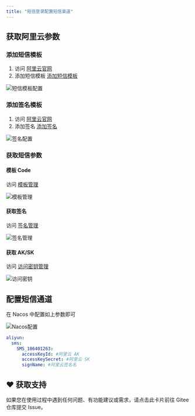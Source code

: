 ```yaml
---
title: "短信登录配置短信渠道"
---
```


## 获取阿里云参数

### 添加短信模板

1. 访问 [阿里云官网](https://www.aliyun.com/minisite/goods?userCode=ueyxv2qf)
2. 添加短信模板 [添加短信模板](https://dysms.console.aliyun.com/domestic/text/template)

![短信模板配置](https://minio.pigx.vip/oss/1640235218.png)

### 添加签名模板

1. 访问 [阿里云官网](https://www.aliyun.com/minisite/goods?userCode=ueyxv2qf)
2. 添加签名 [添加签名](https://dysms.console.aliyun.com/domestic/text/sign/add)

![签名配置](https://minio.pigx.vip/oss/1640235344.png)

### 获取短信参数

#### 模板 Code
访问 [模板管理](https://dysms.console.aliyun.com/domestic/text/template)

![模板管理](/images/1640235569588-3e7f8465-dd02-49aa-8157-fabacde0d5b5.png)

#### 获取签名
访问 [签名管理](https://dysms.console.aliyun.com/domestic/text/sign)

![签名管理](/images/1640235643460-1ebc5997-08a7-4310-8ebd-34ea8d7ee374.png)

#### 获取 AK/SK
访问 [访问密钥管理](https://ram.console.aliyun.com/manage/ak)

![访问密钥](/images/1640235719899-95efc45b-8812-4472-aa9e-9bdd44f3a15b.png)

## 配置短信通道

在 Nacos 中配置如上参数即可

![Nacos配置](/images/1640235829763-7717b76a-fea4-472e-a0cd-c1caab4bdd38.png)

```yaml
aliyun:
  sms:
    SMS_186401263:
      accessKeyId: #阿里云 AK
      accessKeySecret: #阿里云 SK
      signName: #阿里云签名名
```

## ♥️ 获取支持
<Card title="遇到问题？" horizontal icon="link" href="https://gitee.com/log4j/pig/issues">
  如果您在使用过程中遇到任何问题、有功能建议或需求，请点击此卡片前往 Gitee 仓库提交 Issue。
</Card>

